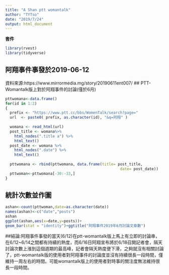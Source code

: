 ```yaml
---
title: "A Shan ptt womantalk"
author: "TYTso"
date: "2019/7/24"
output: html_document
---
```

**套件**
```r
library(rvest)
library(tidyverse)
```
## 阿翔事件事發於2019-06-12
資料來源:https://www.mirrormedia.mg/story/20190611ent007/
## PTT-Womantalk版上對於阿翔事件的討論(僅於6月)
```r
pttwomana<-data.frame()
for(id in 1:2)
{
  prefix <- "https://www.ptt.cc/bbs/WomenTalk/search?page="
  url  <- paste0( prefix, as.character(id), "&q=阿翔" )
  
  womana <- read_html(url)
  post_title <- womana%>% 
    html_nodes(".title a") %>%
    html_text()
  post_date <- womana %>% 
    html_nodes(".date") %>%
    html_text()  
  
  pttwomana <- rbind(pttwomana, data.frame(title= post_title,
                                                   date= post_date))
  pttwoman<-pttwomana[-30:-33,]
}
```
## 統計次數並作圖
```r
ashan<-count(pttwoman,date=as.character(date))
names(ashan)<-c("date","posts")
ashan
ggplot(ashan,aes(x=date,y=posts))+
geom_bar(stat = "identity")+ggtitle("阿翔事件2019年6月討論文章數")
```
##結論:阿翔事件事發的當天(6/12)在ptt-womantalk版上馬上有立即的討論串，在6/12~6/14之間都有持續的熱度，而6/16日阿翔宣布將於6/18召開記者會，隔天討論次數上漲到這個週期的最高峰，記者會隔天熱度便下滑，之夠就沒有相關討論了，ptt-womantalk版的使用者對阿翔事件的討論度並沒有持續很長一段時間，僅維持一周左右的時間。可能womantalk版上的使用者對時事的關注度無法維持很長一段時間。